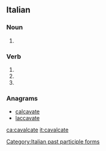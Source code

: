 ==Italian==

===Noun===
{{head|it|plural|g=f}}

# {{plural of|cavalcata|lang=it}}

===Verb===
{{head|it|verb form}}

# {{inflection of|cavalcare||2|p|pres|indc|lang=it}}
# {{inflection of|cavalcare||2|p|impr|lang=it}}
# {{feminine plural of|cavalcato|lang=it}}

===Anagrams===
* [[calcavate#Italian|calcavate]]
* [[laccavate#Italian|laccavate]]

[[Category:Italian past participle forms]]

[[ca:cavalcate]]
[[it:cavalcate]]